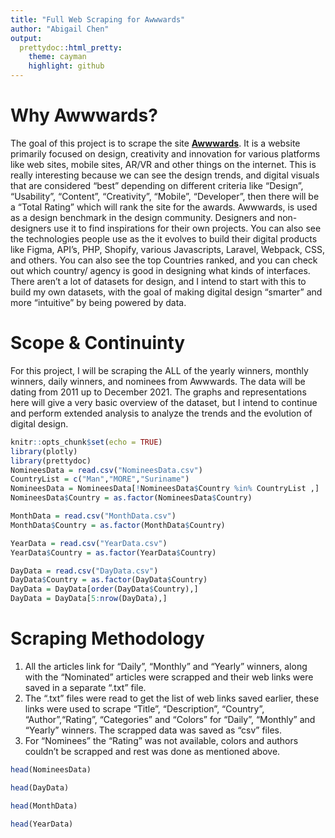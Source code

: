 ```yaml
---
title: "Full Web Scraping for Awwwards"
author: "Abigail Chen"
output:
  prettydoc::html_pretty:
    theme: cayman
    highlight: github
---
```


# Why Awwwards?
The goal of this project is to scrape the site [**Awwwards**](https://www.awwwards.com).  It is a website primarily focused on design, creativity and innovation for various platforms like web sites, mobile sites, AR/VR and other things on the internet.  This is really interesting because we can see the design trends, and digital visuals that are considered "best" depending on different criteria like "Design", "Usability", "Content", "Creativity", "Mobile", "Developer", then there will be a "Total Rating" which will rank the site for the awards.  Awwwards, is used as a design benchmark in the design community.  Designers and non-designers use it to find inspirations for their own projects. You can also see the technologies people use as the it evolves to build their digital products like Figma, API's, PHP, Shopify, various Javascripts, Laravel, Webpack, CSS, and others.  You can also see the top Countries ranked, and you can check out which country/ agency is good in designing what kinds of interfaces.  There aren't a lot of datasets for design, and I intend to start with this to build my own datasets, with the goal of making digital design "smarter" and more "intuitive" by being powered by data.  


# Scope & Continuinty 
For this project, I will be scraping the ALL of the yearly winners, monthly winners, daily winners, and nominees from Awwwards.  The data will be dating from 2011 up to December 2021. The graphs and representations here will give a very basic overview of the dataset, but I intend to continue and perform extended analysis to analyze the trends and the evolution of digital design. 


```r
knitr::opts_chunk$set(echo = TRUE)
library(plotly)
library(prettydoc)
NomineesData = read.csv("NomineesData.csv")
CountryList = c("Man","MORE","Suriname")
NomineesData = NomineesData[!NomineesData$Country %in% CountryList ,]
NomineesData$Country = as.factor(NomineesData$Country)

MonthData = read.csv("MonthData.csv")
MonthData$Country = as.factor(MonthData$Country)

YearData = read.csv("YearData.csv")
YearData$Country = as.factor(YearData$Country)

DayData = read.csv("DayData.csv")
DayData$Country = as.factor(DayData$Country)
DayData = DayData[order(DayData$Country),]
DayData = DayData[5:nrow(DayData),]
```


# Scraping Methodology 
  1.    All the articles link for "Daily", "Monthly" and "Yearly" winners, along with the "Nominated" articles were scrapped and their web links were saved in a separate ".txt" file. 
  2.    The ".txt" files were read to get the list of web links saved earlier, these links were used to scrape "Title", "Description", "Country", "Author","Rating", "Categories" and "Colors" for "Daily", "Monthly" and "Yearly" winners. The scrapped data was saved as "csv" files.
  3.    For "Nominees" the "Rating" was not available, colors and authors couldn't be scrapped and rest was done as mentioned above. 


```r
head(NomineesData)
```


```r
head(DayData)
```


```r
head(MonthData)
```


```r
head(YearData)
```
